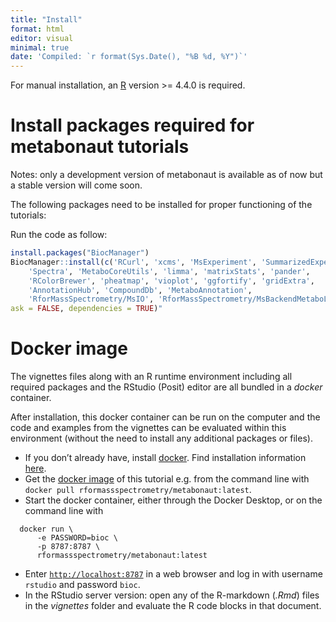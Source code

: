 ```yaml
---
title: "Install"
format: html
editor: visual
minimal: true
date: 'Compiled: `r format(Sys.Date(), "%B %d, %Y")`'
---
```


For manual installation, an [R](https://www.r-project.org/) version \>= 4.4.0 is
required.

# Install packages required for metabonaut tutorials

Notes: only a development version of metabonaut is available as of now but a
stable version will come soon.

The following packages need to be installed for proper functioning of the
tutorials:

Run the code as follow:

```r
install.packages("BiocManager")
BiocManager::install(c('RCurl', 'xcms', 'MsExperiment', 'SummarizedExperiment',
    'Spectra', 'MetaboCoreUtils', 'limma', 'matrixStats', 'pander', 
    'RColorBrewer', 'pheatmap', 'vioplot', 'ggfortify', 'gridExtra', 
    'AnnotationHub', 'CompoundDb', 'MetaboAnnotation', 
    'RforMassSpectrometry/MsIO', 'RforMassSpectrometry/MsBackendMetaboLights'), 
ask = FALSE, dependencies = TRUE)"
```

# Docker image

The vignettes files along with an R runtime environment including all required
packages and the RStudio (Posit) editor are all bundled in a *docker* container.

After installation, this docker container can be run on the computer and the
code and examples from the vignettes can be evaluated within this environment
(without the need to install any additional packages or files).

-   If you don't already have, install [docker](https://www.docker.com/). Find
    installation information [here](https://docs.docker.com/desktop/).
-   Get the [docker
    image](https://hub.docker.com/r/rformassspectrometry/metabonaut) of this
    tutorial e.g. from the command line with
    `docker pull rformassspectrometry/metabonaut:latest`.
-   Start the docker container, either through the Docker Desktop, or on the
    command line with

```         
  docker run \
      -e PASSWORD=bioc \
      -p 8787:8787 \
      rformassspectrometry/metabonaut:latest
```

-   Enter [`http://localhost:8787`](http://localhost:8787) in a web browser and
    log in with username `rstudio` and password `bioc`.
-   In the RStudio server version: open any of the R-markdown (*.Rmd*) files in
    the *vignettes* folder and evaluate the R code blocks in that document.

